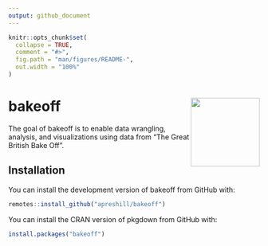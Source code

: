 ```yaml
---
output: github_document
---
```


<!-- README.md is generated from README.Rmd. Please edit that file -->

```r
knitr::opts_chunk$set(
  collapse = TRUE,
  comment = "#>",
  fig.path = "man/figures/README-",
  out.width = "100%"
)
```

# bakeoff <a href='https://bakeoff.netlify.app'><img src='man/figures/logo.png' align="right" height="138" /></a>


The goal of bakeoff is to enable data wrangling, analysis, and visualizations using data from "The Great British Bake Off".

## Installation

::: {.pkgdown-devel}
You can install the development version of bakeoff from GitHub with:
```r
remotes::install_github("apreshill/bakeoff")
```
:::

::: {.pkgdown-release}
You can install the CRAN version of pkgdown from GitHub with:
```r
install.packages("bakeoff")
```
:::


